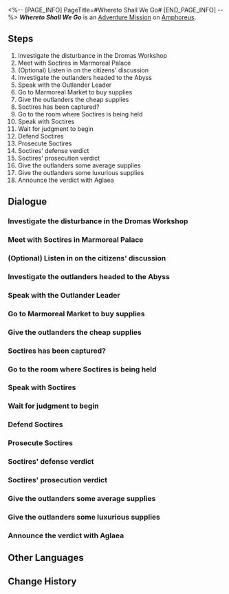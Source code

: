 <%-- [PAGE_INFO]
PageTitle=#Whereto Shall We Go#
[END_PAGE_INFO] --%>
{{Stub|Dialogue.}}
{{Mission Infobox
|id            = 2040101
|title         = 
|image         = <!--Mission Whereto Shall We Go.png-->
|type          = Adventure
|event_name    = 
|chapter       = 
|requirements  = [[Trailblaze Mission]] ''[[Hero, Bear Thy Coreflame]]'' completed
|summary       = An elder named Soctires could not bear to see the wounded outlanders left untreated, so he risked his life to steal medicine for them. His actions led to an unavoidable question: In the face of the coming apocalypse, how should Okhema treat outlanders who need help?<br />In the end, you provided your answer, but this Eternal City still needs to reflect on which path it should take.
|characters    = Aglaea; Bakery Boss; Clueless Outlander Child; Cunning Merchant; Demetria; Depressed Outlander; Elder Etro; Flustered Outlander; Holy City Guard; Impatient Outlander; Independent-thinking Citizen; Kyros; Liluder the Wealthy; Market Worker; Nosy Bystander; Outlander Leader; Palaten the Scholar; Sarcastic Bystander; Soctires; Trailblazer; Wounded Outlander
|startLocation = [[Amphoreus]] - [["Eternal Holy City" Okhema]]
|world         = Amphoreus
|area          = "Eternal Holy City" Okhema
|prev          = 
|next          = 
|rewards       = Trailblaze EXP*350; Stellar Jade*50; Traveler's Guide*5; Refined Aether*5; Lost Crystal*5; Celestial Ambrosia*200; Credit*80,000
}}
'''''Whereto Shall We Go''''' is an [[Adventure Mission]] on [[Amphoreus]].

==Steps==
# Investigate the disturbance in the Dromas Workshop
# Meet with Soctires in Marmoreal Palace
# (Optional) Listen in on the citizens' discussion
# Investigate the outlanders headed to the Abyss
# Speak with the Outlander Leader
# Go to Marmoreal Market to buy supplies
# Give the outlanders the cheap supplies
# Soctires has been captured?
# Go to the room where Soctires is being held
# Speak with Soctires
# Wait for judgment to begin
# Defend Soctires
# Prosecute Soctires
# Soctires' defense verdict
# Soctires' prosecution verdict
# Give the outlanders some average supplies
# Give the outlanders some luxurious supplies
# Announce the verdict with Aglaea

<!--
==Gameplay Notes==

--><!--
==Trial Character==

-->
==Dialogue==
{{Stub Dialogue}}
{{Dialogue End}}

===Investigate the disturbance in the Dromas Workshop{{subst:void|<!--204010102-->}}===
{{Mission Description|type=adventure|location="Eternal Holy City" Okhema|update|Aglaea has sent word that there has been a disturbance in the Dromas Workshop. There is no room for error at this critical moment. You know that the walls of the holy city are not stable.}}
{{Dialogue Start}}
:{{tx}}
{{Dialogue End}}

===Meet with Soctires in Marmoreal Palace{{subst:void|<!--204010103-->}}===
{{Mission Description|type=adventure|location="Eternal Holy City" Okhema|update|Aglaea has sent word that there has been a disturbance in the Dromas Workshop. There is no room for error at this critical moment. You know that the walls of the holy city are not stable.<br />An old man named Soctires has shown support for the outlanders. He has invited you to the baths for a chat. The matters unfolding currently affect everyone.}}
{{Dialogue Start}}
:{{tx}}
{{Dialogue End}}

===(Optional) Listen in on the citizens' discussion{{subst:void|<!--204010104-->}}===
{{Mission Description|type=adventure|location="Eternal Holy City" Okhema|update|Aglaea has sent word that there has been a disturbance in the Dromas Workshop. There is no room for error at this critical moment. You know that the walls of the holy city are not stable.<br />After the conflict is resolved, many of the citizens have lingering concerns. Their true feelings are often expressed in the most careless ways.}}
{{Dialogue Start}}
:{{tx}}
{{Dialogue End}}

===Investigate the outlanders headed to the Abyss{{subst:void|<!--204010108-->}}===
{{Mission Description|type=adventure|location="Abyss of Fate" Janusopolis|update|As your discussion was coming to an end, Soctires' disciple came with word: A group of wounded outlanders has hidden themselves away in the Abyss. You cannot help but think of the refugees that Tribbie and the others accepted into their land... The Abyss is no place to live.}}
{{Dialogue Start}}
:{{tx}}
{{Dialogue End}}

===Speak with the Outlander Leader{{subst:void|<!--204010109-->}}===
{{Dialogue Start}}
:{{tx}}
{{Dialogue End}}

===Go to Marmoreal Market to buy supplies{{subst:void|<!--204010110-->}}===
{{Mission Description|type=adventure|location="Eternal Holy City" Okhema|update|As your discussion was coming to an end, Soctires' disciple came with word: A group of wounded outlanders has hidden themselves away in the Abyss.<br />There is only one question: How much are we willing to pay?}}
{{Dialogue Start}}
:{{tx}}
{{Dialogue End}}

===Give the outlanders the cheap supplies{{subst:void|<!--204010111-->}}===
{{Mission Description|type=adventure|location="Abyss of Fate" Janusopolis|update|As your discussion was coming to an end, Soctires' disciple came with word: A group of wounded outlanders has hidden themselves away in the Abyss.<br />You are not the overly loving type, but you are still willing to provide the bare minimum amount of assistance... Provided that you will be reimbursed.}}
{{Dialogue Start}}
:{{tx}}
{{Dialogue End}}

===Soctires has been captured?{{subst:void|<!--204010120-->}}===
{{Mission Description|type=adventure|location="Abyss of Fate" Janusopolis|update|You solved the issue of the outlanders' food supplies, but received news of Soctires' capture. What has he done? Is this reaction really warranted?}}
{{Dialogue Start}}
:{{tx}}
{{Dialogue End}}

===Go to the room where Soctires is being held{{subst:void|<!--204010121-->}}===
{{Dialogue Start}}
:{{tx}}
{{Dialogue End}}

===Speak with Soctires{{subst:void|<!--204010112-->}}===
{{Mission Description|type=adventure|location="Eternal Holy City" Okhema|update|You solved the issue of the outlanders' food supplies, but received news of Soctires' capture.<br />Hero or sinner? How will he plead his case? And how will the people judge his contributions and shortcomings?}}
{{Dialogue Start}}
:{{tx}}
{{Dialogue End}}

===Wait for judgment to begin{{subst:void|<!--204010113-->}}===
{{Mission Description|type=adventure|location="Eternal Holy City" Okhema|update|Hero or sinner? How will the people view this old man? Is he willing to sacrifice himself for others, or is he deliberately corroding the foundations of the holy city?}}
{{Dialogue Start}}
:{{tx}}
{{Dialogue End}}

===Defend Soctires{{subst:void|<!--204010114-->}}===
{{Mission Description|type=adventure|location="Eternal Holy City" Okhema|update|Hero or sinner? How will the people view this old man? Is he willing to sacrifice himself for others, or is he deliberately corroding the foundations of the holy city?<br />You have chosen to respond with kindness. Those who are kind to others should receive greater justice in life.}}
{{Dialogue Start}}
:{{tx}}
{{Dialogue End}}

===Prosecute Soctires{{subst:void|<!--204010115-->}}===
{{Mission Description|type=adventure|location="Eternal Holy City" Okhema|update|Hero or sinner? How will the people view this old man? Is he willing to sacrifice himself for others, or is he deliberately corroding the foundations of the holy city?<br />You have chosen to respond with toughness. Even a hundred kind actions do not excuse a bad deed.}}
{{Dialogue Start}}
:{{tx}}
{{Dialogue End}}

===Soctires' defense verdict{{subst:void|<!--204010116-->}}===
{{Mission Description|type=adventure|location="Eternal Holy City" Okhema|update|Hero or sinner? How will the people view this old man? Is he willing to sacrifice himself for others, or is he deliberately corroding the foundations of the holy city?<br />You have chosen to respond with kindness. Those who are kind to others should receive greater justice in life.}}
{{Dialogue Start}}
:{{tx}}
{{Dialogue End}}

===Soctires' prosecution verdict{{subst:void|<!--204010117-->}}===
{{Mission Description|type=adventure|location="Eternal Holy City" Okhema|update|Hero or sinner? How will the people view this old man? Is he willing to sacrifice himself for others, or is he deliberately corroding the foundations of the holy city?<br />You have chosen to respond with toughness. Even a hundred kind actions do not excuse a bad deed.}}
{{Dialogue Start}}
:{{tx}}
{{Dialogue End}}

===Give the outlanders some average supplies{{subst:void|<!--204010125-->}}===
{{Mission Description|type=adventure|location="Abyss of Fate" Janusopolis|update|As your discussion was coming to an end, Soctires' disciple came with word: A group of wounded outlanders has hidden themselves away in the Abyss.<br />You provide what you consider to be the perfect amount &mdash; any more would be excessive, any less would be stingy.}}
{{Dialogue Start}}
:{{tx}}
{{Dialogue End}}

===Give the outlanders some luxurious supplies{{subst:void|<!--204010126-->}}===
{{Mission Description|type=adventure|location="Abyss of Fate" Janusopolis|update|As your discussion was coming to an end, Soctires' disciple came with word: A group of wounded outlanders has hidden themselves away in the Abyss.<br />You show extreme generosity and buy the most extravagant and luxurious supplies for the poor outlanders &mdash; this will be the best news they have had in a long time.}}
{{Dialogue Start}}
:{{tx}}
{{Dialogue End}}

===Announce the verdict with Aglaea{{subst:void|<!--204010118-->}}===
{{Mission Description|type=adventure|location="Eternal Holy City" Okhema|update|Hero or sinner? Perhaps neither is correct.<br />It is never a single person that truly decides the direction that one takes. It is the collision of wills. If you are dissatisfied with the status quo, charge in and let the world know where you stand.}}
{{Dialogue Start}}
:{{tx}}
{{Dialogue End}}

==Other Languages==
{{Other Languages
|en   = Whereto Shall We Go
|zhs  = 我们该去往何方
|zht  = 我們該去往何方
|ja   = そして、これからは
|ko   = 우린 어디로 가야 하는가
|es   = ¿Hacia dónde deberíamos ir?
|fr   = Où irons-nous ?
|ru   = Куда держать нам путь?
|th   = เราควรไปยังแห่งหนใด
|vi   = Chúng Ta Phải Đi Về Đâu
|de   = Wohin sollen wir gehen
|id   = Ke Mana Kita Harus Pergi
|pt   = Para Onde Devemos Ir
}}

==Change History==
{{Change History|3.0}}
